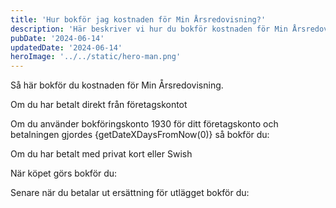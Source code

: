```yaml
---
title: 'Hur bokför jag kostnaden för Min Årsredovisning?'
description: 'Här beskriver vi hur du bokför kostnaden för Min Årsredovisning'
pubDate: '2024-06-14'
updatedDate: '2024-06-14'
heroImage: '../../static/hero-man.png'
---
```



<p>Så här bokför du kostnaden för Min Årsredovisning.</p>

<ArticleH3>Om du har betalt direkt från företagskontot</ArticleH3>

Om du använder bokföringskonto 1930 för ditt företagskonto och betalningen gjordes {getDateXDaysFromNow(0)} så bokför du:

<Verifikat datum={getDateXDaysFromNow(0)} beskrivning="Min Årsredovisning">
    <Kontorad konto="1930" kontoNamn="Företagskonto" kredit={getPriceInclVat()} />
    <Kontorad konto="5420" kontoNamn="Programvaror" debet={getPriceExclVat()} />
    <Kontorad konto="2641" kontoNamn="Ingående moms" debet={getPriceVat()} />
</Verifikat>

<ArticleH3>Om du har betalt med privat kort eller Swish</ArticleH3>

När köpet görs bokför du:

<Verifikat datum={getDateXDaysFromNow(0)} beskrivning="Utlägg för Min Årsredovisning">
    <Kontorad konto="2893" kontoNamn="Skulder till närstående personer, kortfristig del" kredit={getPriceInclVat()} />
    <Kontorad konto="5420" kontoNamn="Programvaror" debet={getPriceExclVat()} />
    <Kontorad konto="2641" kontoNamn="Ingående moms" debet={getPriceVat()} />
</Verifikat>

Senare när du betalar ut ersättning för utlägget bokför du:

<Verifikat datum={getDateXDaysFromNow(2)} beskrivning="Ersättning utlägg">
    <Kontorad konto="1930" kontoNamn="Företagskonto" kredit={getPriceInclVat()} />
    <Kontorad konto="2893" kontoNamn="Skulder till närstående personer, kortfristig del" debet={getPriceInclVat()} />
</Verifikat>
